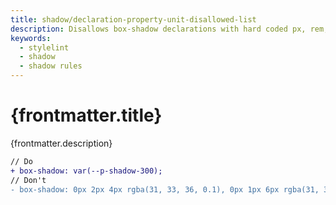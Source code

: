 ```yaml
---
title: shadow/declaration-property-unit-disallowed-list
description: Disallows box-shadow declarations with hard coded px, rem, or em units.
keywords:
  - stylelint
  - shadow
  - shadow rules
---
```



# {frontmatter.title}

<Lede>{frontmatter.description}</Lede>

<RulePreamble category="shadow" />

```diff
// Do
+ box-shadow: var(--p-shadow-300);
// Don't
- box-shadow: 0px 2px 4px rgba(31, 33, 36, 0.1), 0px 1px 6px rgba(31, 33, 36, 0.05);
```

<RulePostamble />
